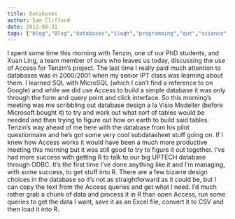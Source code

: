```yaml
---
title: Databases
author: Sam Clifford
date: 2012-08-31
tags: ["blog","Blog","databases","ilaqh","programming","qut","science","statistics","uptech"]
---
```


I spent some time this morning with Tenzin, one of our PhD students, and Xuan Ling, a team member of ours who leaves us today, discussing the use of Access for Tenzin's project. The last time I really paid much attention to databases was in 2000/2001 when my senior IPT class was learning about them. I learned SQL with MicroSQL (which I can't find a reference to on Google) and while we did use Access to build a simple database it was only through the form and query point and click interface. So this morning's meeting was me scribbling out database design a la Visio Modeller (before Microsoft bought it) to try and work out what sort of tables would be needed and then trying to figure out how on earth to build said tables. Tenzin's way ahead of me here with the database from his pilot questionnaire and he's got some very cool subdatasheet stuff going on. If I knew how Access works it would have been a much more productive meeting this morning but it was still good to try to figure it out together. I've had more success with getting R to talk to our big UPTECH database through ODBC. It's the first time I've done anything like it and I'm managing, with some success, to get stuff into R. There are a few bizarre design choices in the database so it's not as straightforward as it could be, but I can copy the text from the Access queries and get what I need. I'd much rather grab a chunk of data and process it in R than open Access, run some queries to get the data I want, save it as an Excel file, convert it to CSV and then load it into R.